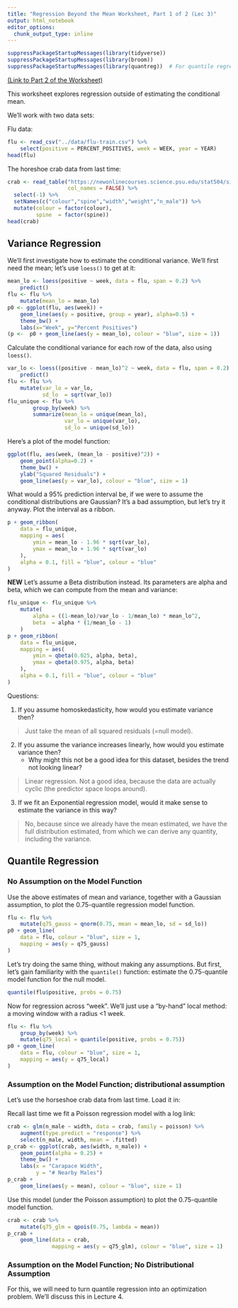 ```yaml
---
title: "Regression Beyond the Mean Worksheet, Part 1 of 2 (Lec 3)"
output: html_notebook
editor_options: 
  chunk_output_type: inline
---
```


```r
suppressPackageStartupMessages(library(tidyverse))
suppressPackageStartupMessages(library(broom))
suppressPackageStartupMessages(library(quantreg))  # For quantile regression
```

[(Link to Part 2 of the Worksheet)](https://ubc-mds.github.io/DSCI_562/lec4/worksheet.nb.html)

This worksheet explores regression outside of estimating the conditional mean.

We'll work with two data sets: 

Flu data:

```r
flu <- read_csv("../data/flu-train.csv") %>% 
    select(positive = PERCENT_POSITIVES, week = WEEK, year = YEAR)
head(flu)
```

The horeshoe crab data from last time:

```r
crab <- read_table("https://newonlinecourses.science.psu.edu/stat504/sites/onlinecourses.science.psu.edu.stat504/files/lesson07/crab/index.txt", 
				   col_names = FALSE) %>% 
  select(-1) %>% 
  setNames(c("colour","spine","width","weight","n_male")) %>% 
  mutate(colour = factor(colour),
         spine  = factor(spine))
head(crab)
```

## Variance Regression

We'll first investigate how to estimate the conditional variance. We'll first need the mean; let's use `loess()` to get at it:

```r
mean_lo <- loess(positive ~ week, data = flu, span = 0.2) %>% 
    predict()
flu <- flu %>% 
    mutate(mean_lo = mean_lo)
p0 <- ggplot(flu, aes(week)) +
    geom_line(aes(y = positive, group = year), alpha=0.5) +
    theme_bw() +
    labs(x="Week", y="Percent Positives")
(p <-  p0 + geom_line(aes(y = mean_lo), colour = "blue", size = 1))
```

Calculate the conditional variance for each row of the data, also using `loess()`.

```r
var_lo <- loess((positive - mean_lo)^2 ~ week, data = flu, span = 0.2) %>% 
    predict()
flu <- flu %>% 
    mutate(var_lo = var_lo,
           sd_lo  = sqrt(var_lo))
flu_unique <- flu %>% 
        group_by(week) %>% 
        summarize(mean_lo = unique(mean_lo),
                  var_lo = unique(var_lo),
                  sd_lo = unique(sd_lo))
```

Here's a plot of the model function:

```r
ggplot(flu, aes(week, (mean_lo - positive)^2)) +
    geom_point(alpha=0.2) +
    theme_bw() +
    ylab("Squared Residuals") +
    geom_line(aes(y = var_lo), colour = "blue", size = 1)
```

What would a 95% prediction interval be, if we were to assume the conditional distributions are Gaussian? It's a bad assumption, but let's try it anyway. Plot the interval as a ribbon.

```r
p + geom_ribbon(
    data = flu_unique,
    mapping = aes(
        ymin = mean_lo - 1.96 * sqrt(var_lo),
        ymax = mean_lo + 1.96 * sqrt(var_lo)
    ),
    alpha = 0.1, fill = "blue", colour = "blue"
)
```

**NEW** Let's assume a Beta distribution instead. Its parameters are alpha and beta, which we can compute from the mean and variance:

```r
flu_unique <- flu_unique %>% 
	mutate(
		alpha = ((1-mean_lo)/var_lo - 1/mean_lo) * mean_lo^2,
		beta  = alpha * (1/mean_lo - 1)
	)
p + geom_ribbon(
    data = flu_unique,
    mapping = aes(
        ymin = qbeta(0.025, alpha, beta),
        ymax = qbeta(0.975, alpha, beta)
    ),
    alpha = 0.1, fill = "blue", colour = "blue"
)
```


Questions:

1. If you assume homoskedasticity, how would you estimate variance then?

> Just take the mean of all squared residuals (=null model).

2. If you assume the variance increases linearly, how would you estimate variance then? 
    - Why might this not be a good idea for this dataset, besides the trend not looking linear?
    
> Linear regression. Not a good idea, because the data are actually cyclic (the predictor space loops around).

3. If we fit an Exponential regression model, would it make sense to estimate the variance in this way?

> No, because since we already have the mean estimated, we have the full distribution estimated, from which we can derive any quantity, including the variance. 

## Quantile Regression

### No Assumption on the Model Function

Use the above estimates of mean and variance, together with a Gaussian assumption, to plot the 0.75-quantile regression model function.

```r
flu <- flu %>% 
    mutate(q75_gauss = qnorm(0.75, mean = mean_lo, sd = sd_lo))
p0 + geom_line(
    data = flu, colour = "blue", size = 1,
    mapping = aes(y = q75_gauss)
)
```

Let's try doing the same thing, without making any assumptions. But first, let's gain familiarity with the `quantile()` function: estimate the 0.75-quantile model function for the null model.

```r
quantile(flu$positive, probs = 0.75)
```

Now for regression across "week". We'll just use a "by-hand" local method: a moving window with a radius <1 week.

```r
flu <- flu %>% 
    group_by(week) %>% 
    mutate(q75_local = quantile(positive, probs = 0.75))
p0 + geom_line(
    data = flu, colour = "blue", size = 1,
    mapping = aes(y = q75_local)
)
```

### Assumption on the Model Function; distributional assumption

Let's use the horseshoe crab data from last time. Load it in:

Recall last time we fit a Poisson regression model with a log link:

```r
crab <- glm(n_male ~ width, data = crab, family = poisson) %>% 
    augment(type.predict = "response") %>% 
    select(n_male, width, mean = .fitted)
p_crab <- ggplot(crab, aes(width, n_male)) +
    geom_point(alpha = 0.25) +
    theme_bw() +
    labs(x = "Carapace Width", 
         y = "# Nearby Males")
p_crab +
    geom_line(aes(y = mean), colour = "blue", size = 1)
```

Use this model (under the Poisson assumption) to plot the 0.75-quantile model function.

```r
crab <- crab %>% 
    mutate(q75_glm = qpois(0.75, lambda = mean))
p_crab +
    geom_line(data = crab,
    		  mapping = aes(y = q75_glm), colour = "blue", size = 1)
```

### Assumption on the Model Function; No Distributional Assumption

For this, we will need to turn quantile regression into an optimization problem. We'll discuss this in Lecture 4.


